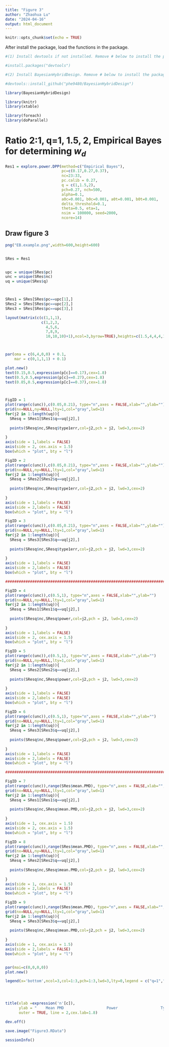 ---
title: "Figure 3"
author: "Zhaohua Lu"
date: "2024-04-16"
output: html_document
---

```{r setup, include=FALSE}
knitr::opts_chunk$set(echo = TRUE)
```


After install the package, load the functions in the package.
```{r}
#(1) Install devtools if not installed. Remove # below to install the package

#install.packages("devtools")

#(2) Install BayesianHybridDesign. Remove # below to install the package

#devtools::install_github("phe9480/BayesianHybridDesign")

library(BayesianHybridDesign)
```


```{r}

library(knitr)
library(xtable)

library(foreach)
library(doParallel)

```

# Ratio 2:1, q=1, 1.5, 2, Empirical Bayes for determining $w_d$

```{r}

Res1 = explore.power.DPP(method=c("Empirical Bayes"),
                         pc=c(0.17,0.27,0.37), 
                         nc=23:33,
                         pc.calib = 0.27,
                         q = c(1,1.5,2), 
                         pch=0.27, nch=500,
                         alpha=0.1,
                         a0c=0.001, b0c=0.001, a0t=0.001, b0t=0.001,
                         delta_threshold=0.1,
                         theta=0.5, eta=1,
                         nsim = 100000, seed=2000,
                         ncore=14)

```


## Draw figure 3

```{r}

png("EB.example.png",width=600,height=600)


SRes = Res1


upc = unique(SRes$pc)
unc = unique(SRes$nc)
uq = unique(SRes$q)



SRes1 = SRes[SRes$pc==upc[1],]
SRes2 = SRes[SRes$pc==upc[2],]
SRes3 = SRes[SRes$pc==upc[3],]

layout(matrix(c(c(1,1,1),
                c(1,2,3,
                  4,5,6,
                  7,8,9,
                  10,10,10)+1),ncol=3,byrow=TRUE),heights=c(1.5,4,4,4,1.5))



par(oma = c(6,4,0,0) + 0.1,
    mar = c(0,1,1,1) + 0.1)

plot.new()
text(0.15,0.5,expression(p[c]==0.17),cex=1.8)
text(0.5,0.5,expression(p[c]==0.27),cex=1.8)
text(0.85,0.5,expression(p[c]==0.37),cex=1.8)



FigID = 1
plot(range(c(unc)),c(0.05,0.21), type="n",axes = FALSE,xlab="",ylab="")
grid(nx=NULL,ny=NULL,lty=1,col="gray",lwd=1)
for(j2 in 1:length(uq)){
  SResq = SRes1[SRes1$q==uq[j2],]
  
  points(SResq$nc,SResq$type1err,col=j2,pch = j2, lwd=3,cex=2)
  
}
axis(side = 1,labels = FALSE)
axis(side = 2, cex.axis = 1.5)
box(which = "plot", bty = "l")

FigID = 2
plot(range(c(unc)),c(0.05,0.21), type="n",axes = FALSE,xlab="",ylab="")
grid(nx=NULL,ny=NULL,lty=1,col="gray",lwd=1)
for(j2 in 1:length(uq)){
  SResq = SRes2[SRes2$q==uq[j2],]
  
  points(SResq$nc,SResq$type1err,col=j2,pch = j2, lwd=3,cex=2)
  
}
axis(side = 1,labels = FALSE)
axis(side = 2,labels = FALSE)
box(which = "plot", bty = "l")

FigID = 3
plot(range(c(unc)),c(0.05,0.21), type="n",axes = FALSE,xlab="",ylab="")
grid(nx=NULL,ny=NULL,lty=1,col="gray",lwd=1)
for(j2 in 1:length(uq)){
  SResq = SRes3[SRes3$q==uq[j2],]
  
  points(SResq$nc,SResq$type1err,col=j2,pch = j2, lwd=3,cex=2)
  
}
axis(side = 1,labels = FALSE)
axis(side = 2,labels = FALSE)
box(which = "plot", bty = "l")

################################################################################

FigID = 4
plot(range(c(unc)),c(0.5,1), type="n",axes = FALSE,xlab="",ylab="")
grid(nx=NULL,ny=NULL,lty=1,col="gray",lwd=1)
for(j2 in 1:length(uq)){
  SResq = SRes1[SRes1$q==uq[j2],]
  
  points(SResq$nc,SResq$power,col=j2,pch = j2, lwd=3,cex=2)
  
}
axis(side = 1,labels = FALSE)
axis(side = 2, cex.axis = 1.5)
box(which = "plot", bty = "l")

FigID = 5
plot(range(c(unc)),c(0.5,1), type="n",axes = FALSE,xlab="",ylab="")
grid(nx=NULL,ny=NULL,lty=1,col="gray",lwd=1)
for(j2 in 1:length(uq)){
  SResq = SRes2[SRes2$q==uq[j2],]
  
  points(SResq$nc,SResq$power,col=j2,pch = j2, lwd=3,cex=2)
  
}
axis(side = 1,labels = FALSE)
axis(side = 2,labels = FALSE)
box(which = "plot", bty = "l")

FigID = 6
plot(range(c(unc)),c(0.5,1), type="n",axes = FALSE,xlab="",ylab="")
grid(nx=NULL,ny=NULL,lty=1,col="gray",lwd=1)
for(j2 in 1:length(uq)){
  SResq = SRes3[SRes3$q==uq[j2],]
  
  points(SResq$nc,SResq$power,col=j2,pch = j2, lwd=3,cex=2)
  
}
axis(side = 1,labels = FALSE)
axis(side = 2,labels = FALSE)
box(which = "plot", bty = "l")

################################################################################

FigID = 7
plot(range(c(unc)),range(SRes$mean.PMD), type="n",axes = FALSE,xlab="",ylab="")
grid(nx=NULL,ny=NULL,lty=1,col="gray",lwd=1)
for(j2 in 1:length(uq)){
  SResq = SRes1[SRes1$q==uq[j2],]
  
  points(SResq$nc,SResq$mean.PMD,col=j2,pch = j2, lwd=3,cex=2)
  
}
axis(side = 1, cex.axis = 1.5)
axis(side = 2, cex.axis = 1.5)
box(which = "plot", bty = "l")

FigID = 8
plot(range(c(unc)),range(SRes$mean.PMD), type="n",axes = FALSE,xlab="",ylab="")
grid(nx=NULL,ny=NULL,lty=1,col="gray",lwd=1)
for(j2 in 1:length(uq)){
  SResq = SRes2[SRes2$q==uq[j2],]
  
  points(SResq$nc,SResq$mean.PMD,col=j2,pch = j2, lwd=3,cex=2)
  
}
axis(side = 1, cex.axis = 1.5)
axis(side = 2,labels = FALSE)
box(which = "plot", bty = "l")

FigID = 9
plot(range(c(unc)),range(SRes$mean.PMD), type="n",axes = FALSE,xlab="",ylab="")
grid(nx=NULL,ny=NULL,lty=1,col="gray",lwd=1)
for(j2 in 1:length(uq)){
  SResq = SRes3[SRes3$q==uq[j2],]
  
  points(SResq$nc,SResq$mean.PMD,col=j2,pch = j2, lwd=3,cex=2)
  
}
axis(side = 1, cex.axis = 1.5)
axis(side = 2,labels = FALSE)
box(which = "plot", bty = "l")


par(mai=c(0,0,0,0))
plot.new()

legend(x='bottom',ncol=3,col=1:3,pch=1:3,lwd=3,lty=0,legend = c("q=1","q=1.5","q=2"),fill=FALSE,cex=1.6,border ="white",bty = "n")




title(xlab =expression('n'[c]),
      ylab = "    Mean PMD                   Power                   Type I Error Rate ",
      outer = TRUE, line = 2,cex.lab=1.8)

dev.off()
```



```{r}
save.image("Figure3.RData")
```

```{r}
sessionInfo()
```

